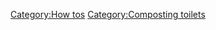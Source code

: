 {{How to make and use a sawdust toilet (original)}}
{{Editable at|How to make and use a sawdust toilet}}

[[Category:How tos]]
[[Category:Composting toilets]]